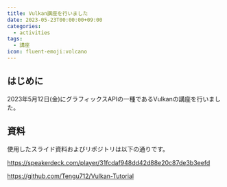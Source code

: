 ```yaml
---
title: Vulkan講座を行いました
date: 2023-05-23T00:00:00+09:00
categories:
  - activities
tags:
  - 講座
icon: fluent-emoji:volcano
---
```


## はじめに

2023年5月12日(金)にグラフィックスAPIの一種であるVulkanの講座を行いました。

## 資料

使用したスライド資料およびリポジトリは以下の通りです。

https://speakerdeck.com/player/31fcdaf948dd42d88e20c87de3b3eefd

https://github.com/Tengu712/Vulkan-Tutorial
